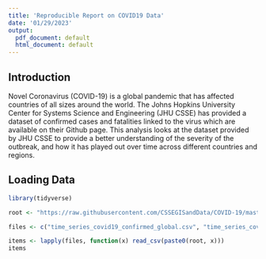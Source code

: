 ```yaml
---
title: 'Reproducible Report on COVID19 Data'
date: '01/29/2023'
output:
  pdf_document: default
  html_document: default
---
```


## Introduction

Novel Coronavirus (COVID-19) is a global pandemic that has affected countries of all sizes around the world. The Johns Hopkins University Center for Systems Science and Engineering (JHU CSSE) has provided a dataset of confirmed cases and fatalities linked to the virus which are available on their Github page. This analysis looks at the dataset provided by JHU CSSE to provide a better understanding of the severity of the outbreak, and how it has played out over time across different countries and regions.

## Loading Data

```r
library(tidyverse)

root <- "https://raw.githubusercontent.com/CSSEGISandData/COVID-19/master/csse_covid_19_data/csse_covid_19_time_series/"

files <- c("time_series_covid19_confirmed_global.csv", "time_series_covid19_deaths_global.csv")

items <- lapply(files, function(x) read_csv(paste0(root, x)))
items
```
